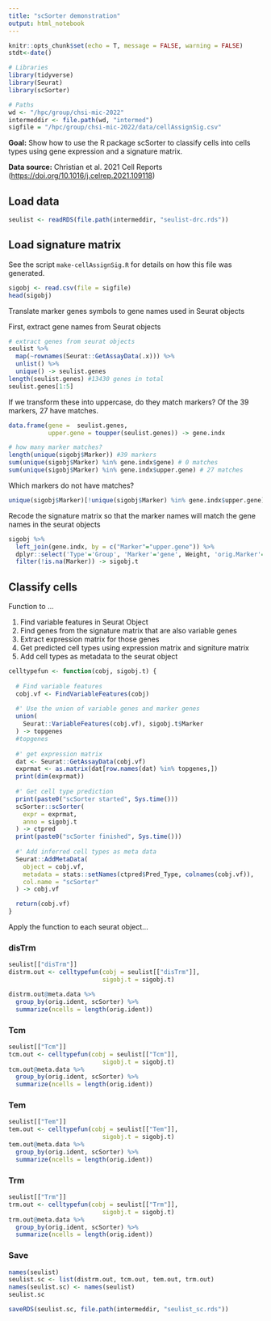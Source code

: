 ```yaml
---
title: "scSorter demonstration"
output: html_notebook
---
```


```r
knitr::opts_chunk$set(echo = T, message = FALSE, warning = FALSE)
stdt<-date()

# Libraries
library(tidyverse)
library(Seurat)
library(scSorter)

# Paths
wd <- "/hpc/group/chsi-mic-2022"
intermeddir <- file.path(wd, "intermed")
sigfile = "/hpc/group/chsi-mic-2022/data/cellAssignSig.csv"
```

**Goal:** Show how to use the R package scSorter to classify cells into cells types using gene expression and a signature matrix.

**Data source:** Christian et al. 2021 Cell Reports (<https://doi.org/10.1016/j.celrep.2021.109118>)

## Load data

```r
seulist <- readRDS(file.path(intermeddir, "seulist-drc.rds"))
```

## Load signature matrix

See the script `make-cellAssignSig.R` for details on how this file was generated.

```r
sigobj <- read.csv(file = sigfile)
head(sigobj)
```

Translate marker genes symbols to gene names used in Seurat objects

First, extract gene names from Seurat objects

```r
# extract genes from seurat objects
seulist %>%
  map(~rownames(Seurat::GetAssayData(.x))) %>%
  unlist() %>%
  unique() -> seulist.genes
length(seulist.genes) #13430 genes in total
seulist.genes[1:5]
```

If we transform these into uppercase, do they match markers? Of the 39 markers, 27 have matches.

```r
data.frame(gene =  seulist.genes, 
           upper.gene = toupper(seulist.genes)) -> gene.indx

# how many marker matches?
length(unique(sigobj$Marker)) #39 markers
sum(unique(sigobj$Marker) %in% gene.indx$gene) # 0 matches
sum(unique(sigobj$Marker) %in% gene.indx$upper.gene) # 27 matches
```

Which markers do not have matches?

```r
unique(sigobj$Marker)[!unique(sigobj$Marker) %in% gene.indx$upper.gene]
```

Recode the signature matrix so that the marker names will match the gene names in the seurat objects

```r
sigobj %>%
  left_join(gene.indx, by = c("Marker"="upper.gene")) %>%
  dplyr::select('Type'='Group', 'Marker'='gene', Weight, 'orig.Marker'='Marker') %>%
  filter(!is.na(Marker)) -> sigobj.t
```

## Classify cells

Function to ...

1.  Find variable features in Seurat Object
2.  Find genes from the signature matrix that are also variable genes
3.  Extract expression matrix for those genes
4.  Get predicted cell types using expression matrix and signiture matrix
5.  Add cell types as metadata to the seurat object

```r
celltypefun <- function(cobj, sigobj.t) {
  
  # Find variable features
  cobj.vf <- FindVariableFeatures(cobj)
  
  #' Use the union of variable genes and marker genes 
  union(
    Seurat::VariableFeatures(cobj.vf), sigobj.t$Marker
  ) -> topgenes
  #topgenes
  
  #' get expression matrix
  dat <- Seurat::GetAssayData(cobj.vf)
  exprmat <- as.matrix(dat[row.names(dat) %in% topgenes,])
  print(dim(exprmat))
  
  #' Get cell type prediction
  print(paste0("scSorter started", Sys.time()))
  scSorter::scSorter(
    expr = exprmat,
    anno = sigobj.t
  ) -> ctpred
  print(paste0("scSorter finished", Sys.time()))
  
  #' Add inferred cell types as meta data
  Seurat::AddMetaData(
    object = cobj.vf,
    metadata = stats::setNames(ctpred$Pred_Type, colnames(cobj.vf)),
    col.name = "scSorter"
  ) -> cobj.vf

  return(cobj.vf)
}
```

Apply the function to each seurat object...

### disTrm

```r
seulist[["disTrm"]]
distrm.out <- celltypefun(cobj = seulist[["disTrm"]], 
                          sigobj.t = sigobj.t)

distrm.out@meta.data %>%
  group_by(orig.ident, scSorter) %>%
  summarize(ncells = length(orig.ident))
```

### Tcm

```r
seulist[["Tcm"]]
tcm.out <- celltypefun(cobj = seulist[["Tcm"]], 
                          sigobj.t = sigobj.t)
tcm.out@meta.data %>%
  group_by(orig.ident, scSorter) %>%
  summarize(ncells = length(orig.ident))
```

### Tem

```r
seulist[["Tem"]]
tem.out <- celltypefun(cobj = seulist[["Tem"]], 
                          sigobj.t = sigobj.t)
tem.out@meta.data %>%
  group_by(orig.ident, scSorter) %>%
  summarize(ncells = length(orig.ident))
```

### Trm

```r
seulist[["Trm"]]
trm.out <- celltypefun(cobj = seulist[["Trm"]], 
                          sigobj.t = sigobj.t)
trm.out@meta.data %>%
  group_by(orig.ident, scSorter) %>%
  summarize(ncells = length(orig.ident))
```

### Save

```r
names(seulist)
seulist.sc <- list(distrm.out, tcm.out, tem.out, trm.out)
names(seulist.sc) <- names(seulist)
seulist.sc

saveRDS(seulist.sc, file.path(intermeddir, "seulist_sc.rds"))
```
